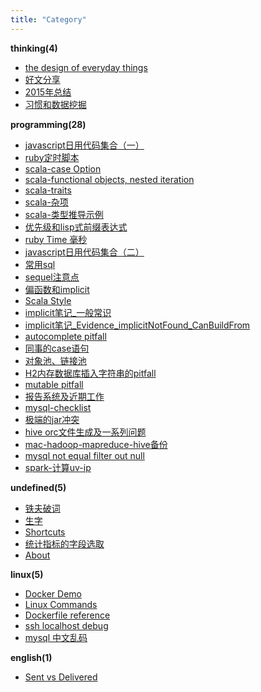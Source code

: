 ```yaml
---
title: "Category"
---
```


**thinking(4)**

* [the design of everyday things](2015-05-10-the_design_of_everyday_things.html)
* [好文分享](2015-08-16-share-doc.html)
* [2015年总结](2016-01-24-2015年总结.html)
* [习惯和数据挖掘](2016-11-11-习惯和数据挖掘.html)

**programming(28)**

* [javascript日用代码集合（一）](2015-05-11-javascript日用代码集合（一）.html)
* [ruby定时脚本](2015-05-11-ruby定时脚本.html)
* [scala-case Option](2015-05-15-scala-case_Option.html)
* [scala-functional objects, nested iteration](2015-05-15-scala-functional_objects,_nested_iteration.html)
* [scala-traits](2015-05-15-scala-traits.html)
* [scala-杂项](2015-05-15-scala-杂项.html)
* [scala-类型推导示例](2015-05-20-scala-类型推导示例.html)
* [优先级和lisp式前缀表达式](2015-05-21-优先级和lisp式前缀表达式.html)
* [ruby Time 毫秒](2015-05-26-ruby_time注意点.html)
* [javascript日用代码集合（二）](2015-06-09-javascript日用代码集合（二）.html)
* [常用sql](2015-07-02-常用sql.html)
* [sequel注意点](2015-07-14-sequel注意点.html)
* [偏函数和implicit](2015-07-29-偏函数和implicit.html)
* [Scala Style](2015-07-30-scala_style.html)
* [implicit笔记_一般常识](2015-10-20-implicit笔记_一般常识.html)
* [implicit笔记_Evidence_implicitNotFound_CanBuildFrom](2015-10-22-implicit笔记_Evidence_implicitNotFound_CanBuildFrom.html)
* [autocomplete pitfall](2015-10-29-autocomplete_pitfall.html)
* [同事的case语句](2015-11-04-同事的case语句.html)
* [对象池、链接池](2015-11-20-object_pool.html)
* [H2内存数据库插入字符串的pitfall](2016-01-14-h2_sql_pitfall.html)
* [mutable pitfall](2016-01-20-mutable_pitfall.html)
* [报告系统及近期工作](2016-11-05-报告系统及近期工作.html)
* [mysql-checklist](2016-11-12-mysql-checklist.html)
* [极端的jar冲突](2016-11-17-极端的jar冲突.html)
* [hive orc文件生成及一系列问题](2016-11-19-hive-orc文件生成及一系列问题.html)
* [mac-hadoop-mapreduce-hive备份](2016-11-19-mac-hadoop-mapreduce-hive备份.html)
* [mysql not equal filter out null](2016-11-25-mysql-not-equal-filter-out-null.html)
* [spark-计算uv-ip](2016-12-23-spark-计算uv-ip.html)

**undefined(5)**

* [铁夫破词](2015-05-16-铁夫破词.html)
* [生字](2015-06-26-生字.html)
* [Shortcuts](2015-07-09-shortcuts.html)
* [统计指标的字段选取](2016-11-25-统计指标的字段选取.html)
* [About](about.html)

**linux(5)**

* [Docker Demo](2015-07-28-docker_demo.html)
* [Linux Commands](2015-07-28-linux_commands.html)
* [Dockerfile reference](2015-07-29-dockerfile_ref.html)
* [ssh localhost debug](2016-07-28-一次ssh_localhost.html)
* [mysql 中文乱码](2016-11-05-mysql-中文乱码.html)

**english(1)**

* [Sent vs Delivered](2016-01-13-send_vs_deliver.html)
